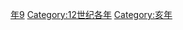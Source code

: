 {{Catnav|頁面分類|历史|歷史時代|年|12世纪各年}}
{{Commons category|1119}}

[[Category:1110年代|年9]]
[[Category:12世纪各年|Category:12世纪各年]]
[[Category:亥年|Category:亥年]]